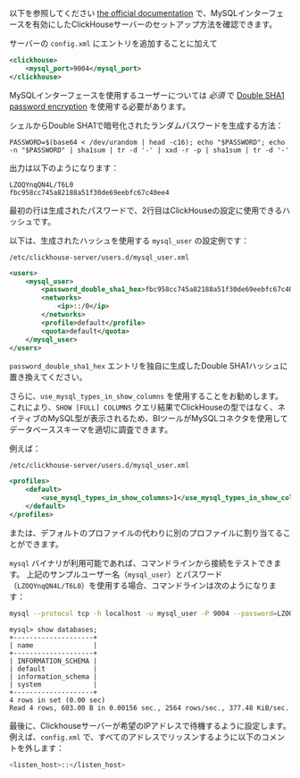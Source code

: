 以下を参照してください [the official documentation](/interfaces/mysql) で、MySQLインターフェースを有効にしたClickHouseサーバーのセットアップ方法を確認できます。

サーバーの `config.xml` にエントリを追加することに加えて

```xml
<clickhouse>
    <mysql_port>9004</mysql_port>
</clickhouse>
```

MySQLインターフェースを使用するユーザーについては _必須_ で
[Double SHA1 password encryption](/operations/settings/settings-users#user-namepassword) を使用する必要があります。

シェルからDouble SHA1で暗号化されたランダムパスワードを生成する方法：

```shell
PASSWORD=$(base64 < /dev/urandom | head -c16); echo "$PASSWORD"; echo -n "$PASSWORD" | sha1sum | tr -d '-' | xxd -r -p | sha1sum | tr -d '-'
```

出力は以下のようになります：

```
LZOQYnqQN4L/T6L0
fbc958cc745a82188a51f30de69eebfc67c40ee4
```

最初の行は生成されたパスワードで、2行目はClickHouseの設定に使用できるハッシュです。

以下は、生成されたハッシュを使用する `mysql_user` の設定例です：

`/etc/clickhouse-server/users.d/mysql_user.xml`

```xml
<users>
    <mysql_user>
        <password_double_sha1_hex>fbc958cc745a82188a51f30de69eebfc67c40ee4</password_double_sha1_hex>
        <networks>
            <ip>::/0</ip>
        </networks>
        <profile>default</profile>
        <quota>default</quota>
    </mysql_user>
</users>
```

`password_double_sha1_hex` エントリを独自に生成したDouble SHA1ハッシュに置き換えてください。

さらに、`use_mysql_types_in_show_columns` を使用することをお勧めします。これにより、`SHOW [FULL] COLUMNS` クエリ結果でClickHouseの型ではなく、ネイティブのMySQL型が表示されるため、BIツールがMySQLコネクタを使用してデータベーススキーマを適切に調査できます。

例えば：

`/etc/clickhouse-server/users.d/mysql_user.xml`

```xml
<profiles>
    <default>
        <use_mysql_types_in_show_columns>1</use_mysql_types_in_show_columns>
    </default>
</profiles>
```

または、デフォルトのプロファイルの代わりに別のプロファイルに割り当てることができます。

`mysql` バイナリが利用可能であれば、コマンドラインから接続をテストできます。
上記のサンプルユーザー名（`mysql_user`）とパスワード（`LZOQYnqQN4L/T6L0`）を使用する場合、コマンドラインは次のようになります：

```bash
mysql --protocol tcp -h localhost -u mysql_user -P 9004 --password=LZOQYnqQN4L/T6L0
```

```
mysql> show databases;
+--------------------+
| name               |
+--------------------+
| INFORMATION_SCHEMA |
| default            |
| information_schema |
| system             |
+--------------------+
4 rows in set (0.00 sec)
Read 4 rows, 603.00 B in 0.00156 sec., 2564 rows/sec., 377.48 KiB/sec.
```

最後に、Clickhouseサーバーが希望のIPアドレスで待機するように設定します。例えば、`config.xml` で、すべてのアドレスでリッスンするように以下のコメントを外します：

```bash
<listen_host>::</listen_host>
```
